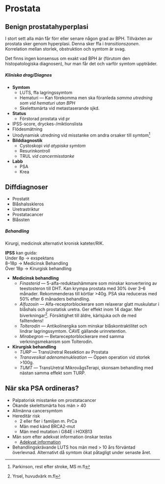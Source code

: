 # Prostata

## Benign prostatahyperplasi

I stort sett alla män får förr eller senare någon grad av BPH. Tillväxten av
prostata sker genom hyperplasi. Denna sker ffa i *transitionszonen*. Korrelation
mellan storlek, obstruktion och symtom är svag.

Det finns ingen konsensus om exakt vad BPH är (förutom den histopatologiska
diagnosen), hur man får det och varför symtom
uppträder.


##### Kliniska drag/Diagnos

- **Symtom**
  - LUTS, ffa lagringssymtom
  - Hematuri --- Kan förekomma men ska föranleda *samma utredning som vid
  hematuri utan BPH*
  - Skelettsmärta vid metastaserande sjkd.
- **Status**
  - Förstorad prostata vid pr
- IPSS-score, dryckes-/miktionslista
- Flödesmätning
- Urodynamisk utredning vid misstanke om andra orsaker till symtom^[Parkinson,
rest efter stroke, MS m.fl]
- **Bilddiagnostik**
  - Cystoskopi *vid atypiska symtom*
  - Resurinkontroll
  - TRUL *vid cancermisstanke*
- **Labb**
  - PSA
  - Krea

::: {.callout-tip}

## Diffdiagnoser

- Prostatit
- Blåshalsskleros
- Uretrastriktur
- Prostatacancer
- Blåssten

:::

##### Behandling

Kirurgi, medicinsk alternativt kronisk kateter/RIK.

**IPSS** kan guida:             
Under 8p -> exspektans           
8--18p -> Medicinsk Behandling         
Över 18p -> Kirurgisk behandling

- **Medicinsk behandling**
  - *Finasterid* --- 5-alfa-reduktashämmare som minskar konvertering av
  teestosteron till DHT. Kan krympa prostata med 30% över 3--6 månader.
  Rekommenderas till körtlar >40g. PSA ska reduceras med 50% efter 6 månaders
  behandling.
  - *Alfuzosin* --- Alfa-receptorblockerare som relaxerar glatt muskulatur i
  blåshals och prostatisk uretra. Ger effekt inom 14 dagar. Mer
  biverkningar^[Yrsel, huvudvärk m.fl]. Försiktighet till äldre, kärlsjuka och
  de med falltendens!
  - *Tolterodin* --- Antikolinergika som minskar blåskontraktilitet och lindrar
    lagringssymtom. CAVE gällande urinretention.
  - *Mirabegron* --- Betareceptorblockerare med samma verkningsmekanism som
  Tolterodin.
- **Kirurgisk behandling**
  - *TURP* --- TransUretral Resektion av Prostata
  - *Transvesikal adenomenukleation* --- Öppen operation vid storlek >100g.
  - *TUMT* --- TransUretral MikrovågsTerapi, skonsam behandling med nästan samma
    effekt som TURP.


::: {.callout-tip}

## När ska PSA ordineras?

- Palpatorisk misstanke om prostatacancer
- Ökande skelettsmärta hos män > 40
- Allmänna cancersymtom
- Hereditär risk
  - 2 eller fler i familjen m. PrCa
  - Män med känd BRCA2-mut
  - Män med mutation i G84E i HOXB13
- Män som efter adekvat information önskar testas
  - [Adekvat information](https://cancercentrum.se/globalassets/cancerdiagnoser/prostatacancer/om-psa-prov-for-att-upptacka-prostatacancer-i-ett-tidigt-skede-tryckfardig.pdf)
- Behandlingskrävande LUTS hos män med > 10 års förväntad överlevnad. Alternativt då symtom ökat påtagligt under senaste året.

:::


